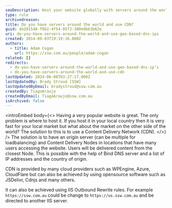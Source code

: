```yaml
---
seoDescription: Host your website globally with servers around the world and use a Content Delivery Network (CDN) to ensure fast page loads for users worldwide.
type: rule
archivedreason:
title: Do you have servers around the world and use CDN?
guid: de201548-f9b2-4f54-95f2-300e8bb3b62e
uri: do-you-have-servers-around-the-world-and-use-geo-based-dns-ips
created: 2014-09-03T19:19:16.000Z
authors:
  - title: Adam Cogan
    url: https://ssw.com.au/people/adam-cogan
related: []
redirects:
  - do-you-have-servers-around-the-world-and-use-geo-based-dns-ip’s
  - do-you-have-servers-around-the-world-and-use-cdn
lastUpdated: 2024-06-08T03:27:17.000Z
lastUpdatedBy: Brady Stroud [SSW]
lastUpdatedByEmail: bradystroud@ssw.com.au
createdBy: TiagoAraujo
createdByEmail: TiagoAraujo@ssw.com.au
isArchived: false
---
```


<introEmbed
  body={<>
Having a very popular website is great. The only problem is where to host it. If you host it in your local country then it is very fast for your local market but what about the market on the other side of the world? The solution to this is to use a Content Delivery Network (CDN).
  </>}
/>
The solution is to have an origin server (can be multiple for loadbalancing) and Content Delivery Nodes in locations that have many users accessing the website. Users will be delivered content from the closest Node. This is possible with the help of Bind DNS server and a list of IP addresses and the country of origin.

CDN is provided by many cloud providers such as WPEngine, Azure, CloudFlare but can also be achieved by using opensource software such as JSDelivr, Cdnjs and many others.

It can also be achieved using IIS Outbound Rewrite rules. For example `https://ssw.com.au` could be change to `https://us.ssw.com.au` and be directed to another IIS server.
